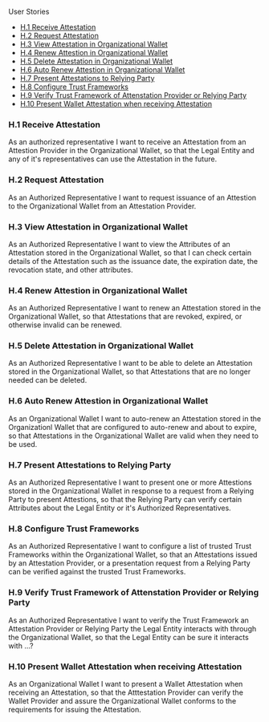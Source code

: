 
<Kicker variant="accent">User Stories</Kicker>
<Title size="large" variant="primary">
  Holder
</Title>

- [H.1 Receive Attestation](#h1-receive-attestation)
- [H.2 Request Attestation](#h2-request-attestation)
- [H.3 View Attestation in Organizational Wallet](#h3-view-attestation-in-organizational-wallet)
- [H.4 Renew Attestion in Organizational Wallet](#h4-renew-attestion-in-organizational-wallet)
- [H.5 Delete Attestation in Organizational Wallet](#h5-delete-attestation-in-organizational-wallet)
- [H.6 Auto Renew Attestion in Organizational Wallet](#h6-auto-renew-attestion-in-organizational-wallet)
- [H.7 Present Attestations to Relying Party](#h7-present-attestations-to-relying-party)
- [H.8 Configure Trust Frameworks](#h8-configure-trust-frameworks)
- [H.9 Verify Trust Framework of Attenstation Provider or Relying Party](#h9-verify-trust-framework-of-attenstation-provider-or-relying-party)
- [H.10 Present Wallet Attestation when receiving Attestation](#h10-present-wallet-attestation-when-receiving-attestation)

### H.1 Receive Attestation

As an authorized representative I want to receive an Attestation from an Attestion Provider in the Organizational Wallet, so that the Legal Entity and any of it's representatives can use the Attestation in the future.

### H.2 Request Attestation

As an Authorized Representative I want to request issuance of an Attestion to the Organizational Wallet from an Attestation Provider.

### H.3 View Attestation in Organizational Wallet

As an Authorized Representative I want to view the Attributes of an Attestation stored in the Organizational Wallet, so that I can check certain details of the Attestation such as the issuance date, the expiration date, the revocation state, and other attributes.

### H.4 Renew Attestion in Organizational Wallet

As an Authorized Representative I want to renew an Attestation stored in the Organizational Wallet, so that Attestations that are revoked, expired, or otherwise invalid can be renewed.

### H.5 Delete Attestation in Organizational Wallet

As an Authorized Representative I want to be able to delete an Attestation stored in the Organizational Wallet, so that Attestations that are no longer needed can be deleted.

### H.6 Auto Renew Attestion in Organizational Wallet

As an Organizational Wallet I want to auto-renew an Attestation stored in the Organizationl Wallet that are configured to auto-renew and about to expire, so that Attestations in the Organizational Wallet are valid when they need to be used.

### H.7 Present Attestations to Relying Party

As an Authorized Representative I want to present one or more Attestions stored in the Organizational Wallet in response to a request from a Relying Party to present Attestions, so that the Relying Party can verify certain Attributes about the Legal Entity or it's Authorized Representatives.

### H.8 Configure Trust Frameworks

As an Authorized Representative I want to configure a list of trusted Trust Frameworks within the Organizational Wallet, so that an Attestations issued by an Attestation Provider, or a presentation request from a Relying Party can be verified against the trusted Trust Frameworks.

### H.9 Verify Trust Framework of Attenstation Provider or Relying Party

As an Authorized Representative I want to verify the Trust Framework an Attestation Provider or Relying Party the Legal Entity interacts with through the Organizational Wallet, so that the Legal Entity can be sure it interacts with ...?

### H.10 Present Wallet Attestation when receiving Attestation

As an Organizational Wallet I want to present a Wallet Attestation when receiving an Attestation, so that the Atttestation Provider can verify the Wallet Provider and assure the Organizational Wallet conforms to the requirements for issuing the Attestation.
